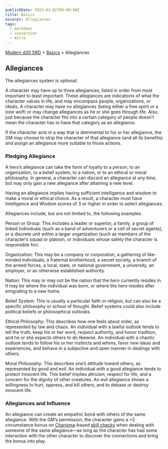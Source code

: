 ```yaml
---
publishDate: 2023-01-02T00:00:00Z
title: Basics
excerpt: Allegiances
tags:
  - markdown
  - conversion
  - Astro
---
```


[Modern d20 SRD](/#modernD20) > [Basics](modern-d20-srd-basics-index) > Allegiances

## Allegiances

The allegiances system is optional.

A character may have up to three allegiances, listed in order from most important to least important. These allegiances are indications of what the character values in life, and may encompass people, organizations, or ideals. A character may have no allegiances (being either a free spirit or a lone wolf) or may change allegiances as he or she goes through life. Also, just because the character fits into a certain category of people doesn’t mean the character has to have that category as an allegiance.

If the character acts in a way that is detrimental to his or her allegiance, the GM may choose to strip the character of that allegiance (and all its benefits) and assign an allegiance more suitable to those actions.

### Pledging Allegiance

A hero’s allegiance can take the form of loyalty to a person, to an organization, to a belief system, to a nation, or to an ethical or moral philosophy. In general, a character can discard an allegiance at any time, but may only gain a new allegiance after attaining a new level.

Having an allegiance implies having sufficient intelligence and wisdom to make a moral or ethical choice. As a result, a character must have Intelligence and Wisdom scores of 3 or higher in order to select allegiances.

Allegiances include, but are not limited to, the following examples.

Person or Group: This includes a leader or superior, a family, a group of linked individuals (such as a band of adventurers or a cell of secret agents), or a discrete unit within a larger organization (such as members of the character’s squad or platoon, or individuals whose safety the character is responsible for).

Organization: This may be a company or corporation, a gathering of like-minded individuals, a fraternal brotherhood, a secret society, a branch of the armed forces, a local, state, or national government, a university, an employer, or an otherwise established authority.

Nation: This may or may not be the nation that the hero currently resides in. It may be where the individual was born, or where the hero resides after emigrating to a new home.

Belief System: This is usually a particular faith or religion, but can also be a specific philosophy or school of thought. Belief systems could also include political beliefs or philosophical outlooks.

Ethical Philosophy: This describes how one feels about order, as represented by law and chaos. An individual with a lawful outlook tends to tell the truth, keep his or her word, respect authority, and honor tradition, and he or she expects others to do likewise. An individual with a chaotic outlook tends to follow his or her instincts and whims, favor new ideas and experiences, and behave in a subjective and open manner in dealings with others.

Moral Philosophy: This describes one’s attitude toward others, as represented by good and evil. An individual with a good allegiance tends to protect innocent life. This belief implies altruism, respect for life, and a concern for the dignity of other creatures. An evil allegiance shows a willingness to hurt, oppress, and kill others, and to debase or destroy innocent life.

### Allegiances and Influence

An allegiance can create an empathic bond with others of the same allegiance. With the GM’s permission, the character gains a +2 circumstance bonus on [Charisma](modern-d20-srd-basics-ability-scores)-based [skill checks](modern-d20-srd-skills-skill-basics-php#skill-check-index) when dealing with someone of the same allegiance—as long as the character has had some interaction with the other character to discover the connections and bring the bonus into play.
